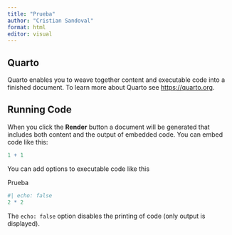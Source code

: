 ```yaml
---
title: "Prueba"
author: "Cristian Sandoval"
format: html
editor: visual
---
```


## Quarto

Quarto enables you to weave together content and executable code into a finished document. To learn more about Quarto see <https://quarto.org>.

## Running Code

When you click the **Render** button a document will be generated that includes both content and the output of embedded code. You can embed code like this:

```r
1 + 1
```

You can add options to executable code like this

Prueba

```r
#| echo: false
2 * 2
```

The `echo: false` option disables the printing of code (only output is displayed).
